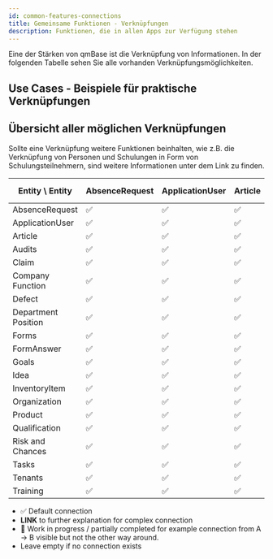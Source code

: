 ---
id: common-features-connections
title: Gemeinsame Funktionen - Verknüpfungen
description: Funktionen, die in allen Apps zur Verfügung stehen
---

Eine der Stärken von qmBase ist die Verknüpfung von Informationen. In der folgenden Tabelle sehen Sie alle vorhanden Verknüpfungsmöglichkeiten.

## Use Cases - Beispiele für praktische Verknüpfungen

## Übersicht aller möglichen Verknüpfungen

Sollte eine Verknüpfung weitere Funktionen beinhalten, wie z.B. die Verknüpfung von Personen und Schulungen in Form von Schulungsteilnehmern, sind weitere Informationen unter dem Link zu finden.

| Entity \ Entity     | AbsenceRequest | ApplicationUser | Article | Audits | Claim | Company Function | Defect | Department Position | Forms | FormAnswer | Goals | Idea | InventoryItem | Organization | Product | Qualification | Risk or Chance | Tasks | Tenants | Training |
| ------------------- | -------------- | --------------- | ------- | ------ | ----- | ---------------- | ------ | ------------------- | ----- | ---------- | ----- | ---- | ------------- | ------------ | ------- | ------------- | -------------- | ----- | ------- | -------- |
| AbsenceRequest      | ✅             | ✅              | ✅      | ✅     | ✅    | ✅               | ✅     | ✅                  | ✅    | ✅         | ✅    | ✅   | ✅            | ✅           | ✅      | ✅            | ✅             | ✅    | ✅      | ✅       |
| ApplicationUser     | ✅             | ✅              | ✅      | ✅     | ✅    | ✅               | ✅     | ✅                  | ✅    | ✅         | ✅    | ✅   | ✅            | ✅           | ✅      | ✅            | ✅             | ✅    | ✅      | ✅       |
| Article             | ✅             | ✅              | ✅      | ✅     | ✅    | ✅               | ✅     | ✅                  | ✅    | ✅         | ✅    | ✅   | ✅            | ✅           | ✅      | ✅            | ✅             | ✅    | ✅      | ✅       |
| Audits              | ✅             | ✅              | ✅      | ✅     | ✅    | ✅               | ✅     | ✅                  | ✅    | ✅         | ✅    | ✅   | ✅            | ✅           | ✅      | ✅            | ✅             | ✅    | ✅      | ✅       |
| Claim               | ✅             | ✅              | ✅      | ✅     | ✅    | ✅               | ✅     | ✅                  | ✅    | ✅         | ✅    | ✅   | ✅            |              | ✅      | ✅            | ✅             | ✅    | ✅      | ✅       |
| Company Function    | ✅             | ✅              | ✅      | ✅     | ✅    | ✅               | ✅     | ✅                  | ✅    | ✅         | ✅    | ✅   | ✅            | ✅           | ✅      | ✅            | ✅             | ✅    | ✅      | ✅       |
| Defect              | ✅             | ✅              | ✅      | ✅     | ✅    | ✅               | ✅     | ✅                  | ✅    | ✅         | ✅    | ✅   | ✅            | ✅           | ✅      | ✅            | ✅             | ✅    | ✅      | ✅       |
| Department Position | ✅             | ✅              | ✅      | ✅     | ✅    | ✅               | ✅     | ✅                  | ✅    | ✅         | ✅    | ✅   | ✅            | ✅           | ✅      | ✅            | ✅             | ✅    | ✅      | ✅       |
| Forms               | ✅             | ✅              | ✅      | ✅     | ✅    | ✅               | ✅     | ✅                  | ✅    | ✅         | ✅    | ✅   | ✅            | ✅           | ✅      | ✅            | ✅             | ✅    | ✅      | ✅       |
| FormAnswer          | ✅             | ✅              | ✅      | ✅     | ✅    | ✅               | ✅     | ✅                  | ✅    | ✅         | ✅    | ✅   | ✅            | ✅           | ✅      | ✅            | ✅             | ✅    | ✅      | ✅       |
| Goals               | ✅             | ✅              | ✅      | ✅     | ✅    | ✅               | ✅     | ✅                  | ✅    | ✅         | ✅    | ✅   | ✅            | ✅           | ✅      | ✅            | ✅             | ✅    | ✅      | ✅       |
| Idea                | ✅             | ✅              | ✅      | ✅     | ✅    | ✅               | ✅     | ✅                  | ✅    | ✅         | ✅    | ✅   | ✅            | ✅           | ✅      | ✅            | ✅             | ✅    | ✅      | ✅       |
| InventoryItem       | ✅             | ✅              | ✅      | ✅     | ✅    | ✅               | ✅     | ✅                  | ✅    | ✅         | ✅    | ✅   | ✅            | ✅           | ✅      | ✅            | ✅             | ✅    | ✅      | ✅       |
| Organization        | ✅             | ✅              | ✅      | ✅     | ✅    | ✅               | ✅     | ✅                  | ✅    | ✅         | ✅    | ✅   | ✅            | ✅           | ✅      | ✅            | ✅             | ✅    | ✅      | ✅       |
| Product             | ✅             | ✅              | ✅      | ✅     | ✅    | ✅               | ✅     | ✅                  | ✅    | ✅         | ✅    | ✅   | ✅            | ✅           |         | ✅            | ✅             | ✅    | ✅      | ✅       |
| Qualification       | ✅             | ✅              | ✅      | ✅     | ✅    | ✅               | ✅     | ✅                  | ✅    | ✅         | ✅    | ✅   | ✅            | ✅           | ✅      | ✅            | ✅             | ✅    | ✅      | ✅       |
| Risk and Chances    | ✅             | ✅              | ✅      | ✅     | ✅    | ✅               | ✅     | ✅                  | ✅    | ✅         | ✅    | ✅   | ✅            | ✅           | ✅      | ✅            | ✅             | ✅    | ✅      | ✅       |
| Tasks               | ✅             | ✅              | ✅      | ✅     | ✅    | ✅               | ✅     | ✅                  | ✅    | ✅         | ✅    | ✅   | ✅            | ✅           | ✅      | ✅            | ✅             | ✅    | ✅      | ✅       |
| Tenants             | ✅             | ✅              | ✅      | ✅     | ✅    | ✅               | ✅     | ✅                  | ✅    | ✅         | ✅    | ✅   | ✅            | ✅           |         | ✅            | ✅             | ✅    | ✅      | ✅       |
| Training            | ✅             | ✅              | ✅      | ✅     | ✅    | ✅               | ✅     | ✅                  | ✅    | ✅         | ✅    | ✅   | ✅            | ✅           | ✅      | ✅            | ✅             | ✅    | ✅      | ✅       |

- ✅ Default connection
- **LINK** to further explanation for complex connection
- 🔧 Work in progress / partially completed for example connection from A -> B visible but not the other way around.
- Leave empty if no connection exists
